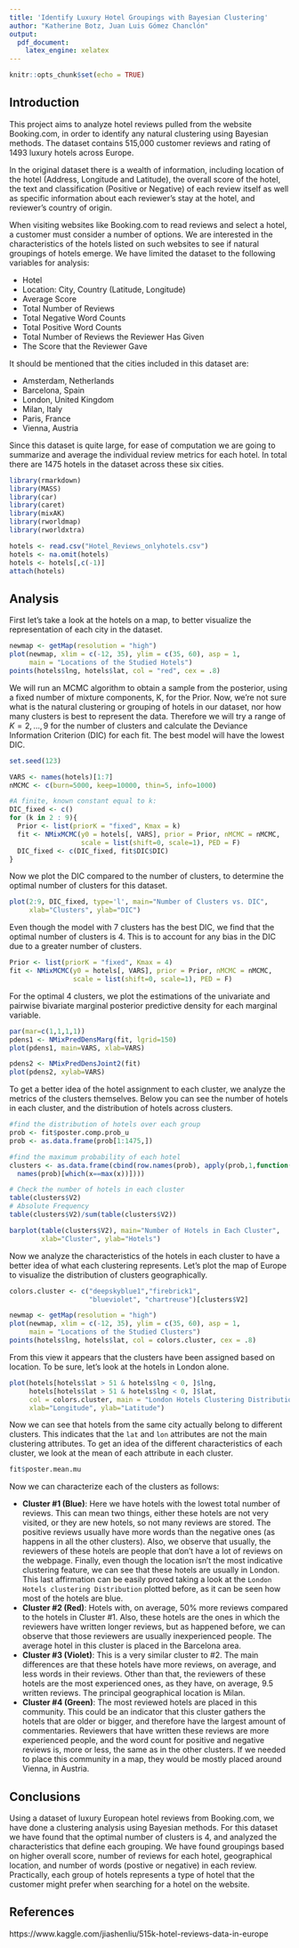 ```yaml
---
title: 'Identify Luxury Hotel Groupings with Bayesian Clustering'
author: "Katherine Botz, Juan Luis Gómez Chanclón"
output:
  pdf_document:
    latex_engine: xelatex
---
```


```r
knitr::opts_chunk$set(echo = TRUE)
```

## Introduction
This project aims to analyze hotel reviews pulled from the website Booking.com, in order to identify any natural clustering using Bayesian methods. The dataset contains 515,000 customer reviews and rating of 1493 luxury hotels across Europe.

In the original dataset there is a wealth of information, including location of the hotel (Address, Longitude and Latitude), the overall score of the hotel, the text and classification (Positive or Negative) of each review itself as well as specific information about each reviewer's stay at the hotel, and reviewer's country of origin.

When visiting websites like Booking.com to read reviews and select a hotel, a customer must consider a number of options. We are interested in the characteristics of the hotels listed on such websites to see if natural groupings of hotels emerge. We have limited the dataset to the following variables for analysis:

- Hotel
- Location: City, Country (Latitude, Longitude)
- Average Score
- Total Number of Reviews
- Total Negative Word Counts
- Total Positive Word Counts
- Total Number of Reviews the Reviewer Has Given
- The Score that the Reviewer Gave

It should be mentioned that the cities included in this dataset are:

- Amsterdam, Netherlands
- Barcelona, Spain
- London, United Kingdom
- Milan, Italy
- Paris, France
- Vienna, Austria

Since this dataset is quite large, for ease of computation we are going to summarize and average the individual review metrics for each hotel. In total there are 1475 hotels in the dataset across these six cities.

```r
library(rmarkdown)
library(MASS)
library(car)
library(caret)
library(mixAK)
library(rworldmap)
library(rworldxtra)

hotels <- read.csv("Hotel_Reviews_onlyhotels.csv")
hotels <- na.omit(hotels)
hotels <- hotels[,c(-1)]
attach(hotels)
```

## Analysis
First let's take a look at the hotels on a map, to better visualize the representation of each city in the dataset.

```r
newmap <- getMap(resolution = "high")
plot(newmap, xlim = c(-12, 35), ylim = c(35, 60), asp = 1,
     main = "Locations of the Studied Hotels")
points(hotels$lng, hotels$lat, col = "red", cex = .8)
```

We will run an MCMC algorithm to obtain a sample from the posterior, using a fixed number of mixture components, K, for the Prior. Now, we're not sure what is the natural clustering or grouping of hotels in our dataset, nor how many clusters is best to represent the data. Therefore we will try a range of $K = 2,\dots,9$ for the number of clusters and calculate the Deviance Information Criterion (DIC) for each fit. The best model will have the lowest DIC.

```r
set.seed(123)

VARS <- names(hotels)[1:7]
nMCMC <- c(burn=5000, keep=10000, thin=5, info=1000)

#A finite, known constant equal to k:
DIC_fixed <- c()
for (k in 2 : 9){
  Prior <- list(priorK = "fixed", Kmax = k)
  fit <- NMixMCMC(y0 = hotels[, VARS], prior = Prior, nMCMC = nMCMC,
                  scale = list(shift=0, scale=1), PED = F)
  DIC_fixed <- c(DIC_fixed, fit$DIC$DIC)
}
```

Now we plot the DIC compared to the number of clusters, to determine the optimal number of clusters for this dataset.

```r
plot(2:9, DIC_fixed, type='l', main="Number of Clusters vs. DIC", 
     xlab="Clusters", ylab="DIC")
```

Even though the model with 7 clusters has the best DIC, we find that the optimal number of clusters is 4. This is to account for any bias in the DIC due to a greater number of clusters.

```r
Prior <- list(priorK = "fixed", Kmax = 4)
fit <- NMixMCMC(y0 = hotels[, VARS], prior = Prior, nMCMC = nMCMC,
                scale = list(shift=0, scale=1), PED = F)
```

For the optimal 4 clusters, we plot the estimations of the univariate and pairwise bivariate marginal posterior predictive density for each marginal variable.

```r
par(mar=c(1,1,1,1))
pdens1 <- NMixPredDensMarg(fit, lgrid=150)
plot(pdens1, main=VARS, xlab=VARS)

pdens2 <- NMixPredDensJoint2(fit)
plot(pdens2, xylab=VARS)
```

To get a better idea of the hotel assignment to each cluster, we analyze the metrics of the clusters themselves. Below you can see the number of hotels in each cluster, and the distribution of hotels across clusters.

```r
#find the distribution of hotels over each group
prob <- fit$poster.comp.prob_u
prob <- as.data.frame(prob[1:1475,])

#find the maximum probability of each hotel
clusters <- as.data.frame(cbind(row.names(prob), apply(prob,1,function(x)
  names(prob)[which(x==max(x))])))

# Check the number of hotels in each cluster
table(clusters$V2)
# Absolute Frequency
table(clusters$V2)/sum(table(clusters$V2))

barplot(table(clusters$V2), main="Number of Hotels in Each Cluster", 
        xlab="Cluster", ylab="Hotels")
```

Now we analyze the characteristics of the hotels in each cluster to have a better idea of what each clustering represents. Let's plot the map of Europe to visualize the distribution of clusters geographically.

```r
colors.cluster <- c("deepskyblue1","firebrick1", 
                    "blueviolet", "chartreuse")[clusters$V2]

newmap <- getMap(resolution = "high")
plot(newmap, xlim = c(-12, 35), ylim = c(35, 60), asp = 1, 
     main = "Locations of the Studied Clusters")
points(hotels$lng, hotels$lat, col = colors.cluster, cex = .8)
```

From this view it appears that the clusters have been assigned based on location. To be sure, let's look at the hotels in London alone.

```r
plot(hotels[hotels$lat > 51 & hotels$lng < 0, ]$lng, 
     hotels[hotels$lat > 51 & hotels$lng < 0, ]$lat, 
     col = colors.cluster, main = "London Hotels Clustering Distribution", 
     xlab="Longitude", ylab="Latitude")
```

Now we can see that hotels from the same city actually belong to different clusters. This indicates that the `lat` and `lon` attributes are not the main clustering attributes. To get an idea of the different characteristics of each cluster, we look at the mean of each attribute in each cluster.

```r
fit$poster.mean.mu
```

Now we can characterize each of the clusters as follows:

* **Cluster #1 (Blue)**: Here we have hotels with the lowest total number of reviews. This can mean two things, either these hotels are not very visited, or they are new hotels, so not many reviews are stored. The positive reviews usually have more words than the negative ones (as happens in all the other clusters). Also, we observe that usually, the reviewers of these hotels are people that don't have a lot of reviews on the webpage. Finally, even though the location isn't the most indicative clustering feature, we can see that these hotels are usually in London. This last affirmation can be easily proved taking a look at the `London Hotels clustering Distribution` plotted before, as it can be seen how most of the hotels are blue.
* **Cluster #2 (Red)**: Hotels with, on average, 50% more reviews compared to the hotels in Cluster #1. Also, these hotels are the ones in which the reviewers have written longer reviews, but as happened before, we can observe that those reviewers are usually inexperienced people. The average hotel in this cluster is placed in the Barcelona area.
* **Cluster #3 (Violet)**: This is a very similar cluster to #2. The main differences are that these hotels have more reviews, on average, and less words in their reviews. Other than that, the reviewers of these hotels are the most experienced ones, as they have, on average, 9.5 written reviews. The principal geographical location is Milan.
* **Cluster #4 (Green)**: The most reviewed hotels are placed in this community. This could be an indicator that this cluster gathers the hotels that are older or bigger, and therefore have the largest amount of commentaries. Reviewers that have written these reviews are more experienced people, and the word count for positive and negative reviews is, more or less, the same as in the other clusters. If we needed to place this community in a map, they would be mostly placed around Vienna, in Austria. 

## Conclusions
Using a dataset of luxury European hotel reviews from Booking.com, we have done a clustering analysis using Bayesian methods. For this dataset we have found that the optimal number of clusters is 4, and analyzed the characteristics that define each grouping. We have found groupings based on higher overall score, number of reviews for each hotel, geographical location, and number of words (postive or negative) in each review. Practically, each group of hotels represents a type of hotel that the customer might prefer when searching for a hotel on the website.

## References
https://www.kaggle.com/jiashenliu/515k-hotel-reviews-data-in-europe